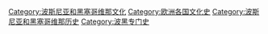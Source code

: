 [[Category:波斯尼亚和黑塞哥维那文化|Category:波斯尼亚和黑塞哥维那文化]]
[[Category:欧洲各国文化史|Category:欧洲各国文化史]]
[[Category:波斯尼亚和黑塞哥维那历史|Category:波斯尼亚和黑塞哥维那历史]]
[[Category:波黑专门史|Category:波黑专门史]]